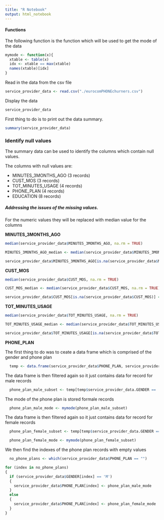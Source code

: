 ```yaml
---
title: "R Notebook"
output: html_notebook
---
```


#### Functions

The following function is the function which will be used to get the mode of the data

```r
mymode <- function(x){
  xtable <- table(x)
  idx <- xtable == max(xtable)
  names(xtable)[idx]
}
```

Read in the data from the csv file

```r
service_provider_data <- read.csv("./eurocomPHONEchurners.csv")
```

Display the data

```r
service_provider_data
```

First thing to do is to print out the data summary.

```r
summary(service_provider_data)
```

### Identify null values 

The summary data can be used to identify the columns which contain null values. 

The columns with null values are:

* MINUTES_3MONTHS_AGO (3 records)
* CUST_MOS (3 records)
* TOT_MINUTES_USAGE (4 records)
* PHONE_PLAN (4 records)
* EDUCATION (8 records) 

##### Addressing the issues of the missing values. 

For the numeric values they will be replaced with median value for the columns

**MINUTES_3MONTHS_AGO**
```r
median(service_provider_data$MINUTES_3MONTHS_AGO, na.rm = TRUE)
```

```r
MINUTES_3MONTHS_AGO_median <- median(service_provider_data$MINUTES_3MONTHS_AGO, na.rm = TRUE)
```

```r
service_provider_data$MINUTES_3MONTHS_AGO[is.na(service_provider_data$MINUTES_3MONTHS_AGO)] <- MINUTES_3MONTHS_AGO_median 
```


**CUST_MOS**
```r
median(service_provider_data$CUST_MOS, na.rm = TRUE)
```

```r
CUST_MOS_median <- median(service_provider_data$CUST_MOS, na.rm = TRUE)
```

```r
service_provider_data$CUST_MOS[is.na(service_provider_data$CUST_MOS)] <- CUST_MOS_median 
```


**TOT_MINUTES_USAGE**
```r
median(service_provider_data$TOT_MINUTES_USAGE, na.rm = TRUE)
```

```r
TOT_MINUTES_USAGE_median <- median(service_provider_data$TOT_MINUTES_USAGE, na.rm = TRUE)
```

```r
service_provider_data$TOT_MINUTES_USAGE[is.na(service_provider_data$TOT_MINUTES_USAGE)] <- TOT_MINUTES_USAGE_median 
```


**PHONE_PLAN**

The first thing to do was to ceate a data frame which is comprised of the gender and phone plan

```r

  temp <- data.frame(service_provider_data$PHONE_PLAN, service_provider_data$GENDER)

```


The data frame is then filtered again so it just contains data for record for male records

```r
  phone_plan_male_subset <- temp[temp$service_provider_data.GENDER == 'M', 1]
```


The mode of the phone plan is stored formale records

```r

  phone_plan_male_mode <- mymode(phone_plan_male_subset)

```

The data frame is then filtered again so it just contains data for record for female records

```r
  phone_plan_female_subset <- temp[temp$service_provider_data.GENDER == 'F', 1]
```


```r

  phone_plan_female_mode <- mymode(phone_plan_female_subset)

```


We then find the indexes of the phone plan records with empty values

```r
  no_phone_plans <- which(service_provider_data$PHONE_PLAN == "")
```


```r
for (index in no_phone_plans)
{
  if (service_provider_data$GENDER[index] == 'M') 
  {
    service_provider_data$PHONE_PLAN[index] <- phone_plan_male_mode
  } 
  else 
  {
    service_provider_data$PHONE_PLAN[index] <- phone_plan_female_mode
  }
}

```





